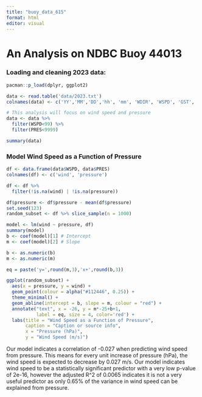 ```yaml
---
title: "buoy_data_615"
format: html
editor: visual
---
```


# An Analysis on NDBC Buoy 44013

### Loading and cleaning 2023 data:

```r
pacman::p_load(dplyr, ggplot2)

data <- read.table('data/2023.txt')
colnames(data) <- c('YY','MM','DD','hh', 'mm', 'WDIR', 'WSPD', 'GST', 'WVHT','DPD','APD', 'MWD', 'PRES','ATMP', 'WTMP', 'DEWP', 'VIS','TIDE')

# This analysis will focus on wind speed and pressure
data <- data %>%
  filter(WSPD<99) %>%
  filter(PRES<9999)

summary(data)
```

### Model Wind Speed as a Function of Pressure

```r
df <- data.frame(data$WSPD, data$PRES)
colnames(df) <- c('wind', 'pressure')

df <- df %>%
  filter(!is.na(wind) | !is.na(pressure))

df$pressure <- df$pressure - mean(df$pressure)
set.seed(123)
random_subset <- df %>% slice_sample(n = 1000)

model <- lm(wind ~ pressure, df)
summary(model)
b <- coef(model)[1] # Intercept
m <- coef(model)[2] # Slope

b <- as.numeric(b)
m <- as.numeric(m)

eq = paste('y=',round(m,3),'x+',round(b,3))

ggplot(random_subset) +
  aes(x = pressure, y = wind) +
  geom_point(colour = alpha("#112446", 0.25)) +
  theme_minimal() +
  geom_abline(intercept = b, slope = m, colour = "red") +
  annotate("text", x = -26, y = m*-25+b+1, 
           label = eq, size = 4, color='red') +
  labs(title = "Wind Speed as a Function of Pressure",
       caption = "Caption or source info",
       x = "Pressure (hPa)",
       y = "Wind Speed (m/s)")
```

Our model indicates a correlation of -0.027 when predicting wind speed from pressure. This means for every unit increase of pressure (hPa), the wind speed is expected to decrease by 0.027 m/s. Our model indicates wind speed to be a statistically significant predictor with a very low p-value of 2e-16, however the adjusted R\^2 of 0.0065 indicates it is not a very useful predictor as only 0.65% of the variance in wind speed can be explained from pressure.
